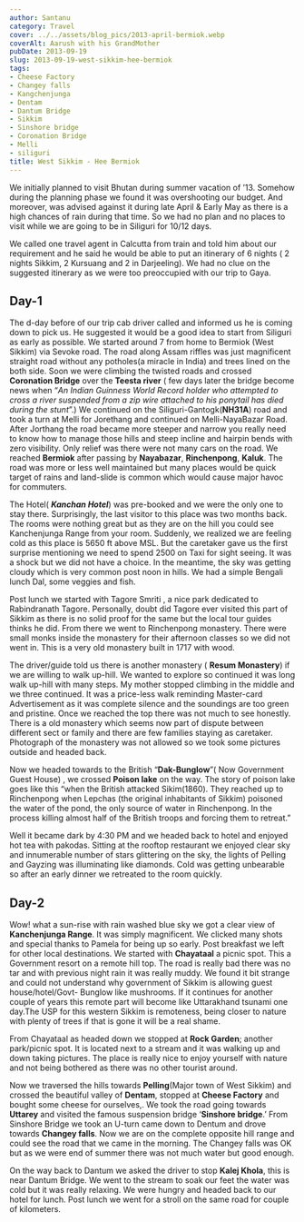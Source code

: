 ```yaml
---
author: Santanu
category: Travel
cover: ../../assets/blog_pics/2013-april-bermiok.webp
coverAlt: Aarush with his GrandMother
pubDate: 2013-09-19
slug: 2013-09-19-west-sikkim-hee-bermiok
tags:
- Cheese Factory
- Changey falls
- Kangchenjunga
- Dentam
- Dantum Bridge
- Sikkim
- Sinshore bridge
- Coronation Bridge
- Melli
- siliguri
title: West Sikkim - Hee Bermiok
---
```


We initially planned to visit Bhutan during summer vacation of ’13. Somehow during the planning phase we found it was overshooting our budget. And moreover, was advised against it during late April & Early May as there is a high chances of rain during that time. So we had no plan and no places to visit while we are going to be in Siliguri for 10/12 days.

We called one travel agent in Calcutta from train and told him about our requirement and he said he would be able to put an itinerary of 6 nights ( 2 nights Sikkim, 2 Kursuang and 2 in Darjeeling). We had no clue on the suggested itinerary as we were too preoccupied with our trip to Gaya.

## Day-1

The d-day before of our trip cab driver called and informed us he is coming down to pick us. He suggested it would be a good idea to start from Siliguri as early as possible. We started around 7 from home to Bermiok (West Sikkim) via Sevoke road. The road along Assam riffles was just magnificent straight road without any potholes(a miracle in India) and trees lined on the both side. Soon we were climbing the twisted roads and crossed **Coronation Bridge** over the **Teesta river** ( few days later the bridge become news when “*An Indian Guinness World Record holder who attempted to cross a river suspended from a zip wire attached to his ponytail has died during the stunt*”.) We continued on the Siliguri-Gantogk(**NH31A**) road and took a turn at Melli for Jorethang and continued on Melli-NayaBazar Road. After Jorthang the road became more steeper and narrow you really need to know how to manage those hills and steep incline and hairpin bends with zero visibility. Only relief was there were not many cars on the road. We reached **Bermiok** after passing by **Nayabazar**, **Rinchenpong**, **Kaluk**. The road was more or less well maintained but many places would be quick target of rains and land-slide is common which would cause major havoc for commuters.


The Hotel( ***Kanchan Hotel***) was pre-booked and we were the only one to stay there. Surprisingly, the last visitor to this place was two months back. The rooms were nothing great but as they are on the hill you could see Kanchenjunga Range from your room. Suddenly, we realized we are feeling cold as this place is 5650 ft above MSL. But the caretaker gave us the first surprise mentioning we need to spend 2500 on Taxi for sight seeing. It was a shock but we did not have a choice. In the meantime, the sky was getting cloudy which is very common post noon in hills. We had a simple Bengali lunch Dal, some veggies and fish.

Post lunch we started with Tagore Smriti , a nice park dedicated to Rabindranath Tagore. Personally, doubt did Tagore ever visited this part of Sikkim as there is no solid proof for the same but the local tour guides thinks he did. From there we went to Rinchenpong monastery. There were small monks inside the monastery for their afternoon classes so we did not went in. This is a very old monastery built in 1717 with wood. 

The driver/guide told us there is another monastery ( **Resum Monastery**) if we are willing to walk up-hill. We wanted to explore so continued it was long walk up-hill with many steps. My mother stopped climbing in the middle and we three continued. It was a price-less walk reminding Master-card Advertisement as it was complete silence and the soundings are too green and pristine. Once we reached the top there was not much to see honestly. There is a old monastery which seems now part of dispute between different sect or family and there are few families staying as caretaker. Photograph of the monastery was not allowed so we took some pictures outside and headed back.

Now we headed towards to the British “**Dak-Bunglow**”( Now Government Guest House) , we crossed **Poison lake** on the way. The story of poison lake goes like this “when the British attacked Sikim(1860). They reached up to Rinchenpong when Lepchas (the original inhabitants of Sikkim) poisoned the water of the pond, the only source of water in Rinchenpong. In the process killing almost half of the British troops and forcing them to retreat.”

Well it became dark by 4:30 PM and we headed back to hotel and enjoyed hot tea with pakodas. Sitting at the rooftop restaurant we enjoyed clear sky and innumerable number of stars glittering on the sky, the lights of Pelling and Gayzing was illuminating like diamonds. Cold was getting unbearable so after an early dinner we retreated to the room quickly.

## Day-2

Wow! what a sun-rise with rain washed blue sky we got a clear view of **Kanchenjunga Range**. It was simply magnificent. We clicked many shots and special thanks to Pamela for being up so early. Post breakfast we left for other local destinations. We started with **Chayataal** a picnic spot. This a Government resort on a remote hill top. The road is really bad there was no tar and with previous night rain it was really muddy. We found it bit strange and could not understand why government of Sikkim is allowing guest house/hotel/Govt- Bunglow like mushrooms. If it continues for another couple of years this remote part will become like Uttarakhand tsunami one day.The USP for this western Sikkim is remoteness, being closer to nature with plenty of trees if that is gone it will be a real shame.

From Chayataal as headed down we stopped at **Rock Garden**; another park/picnic spot. It is located next to a stream and it was walking up and down taking pictures. The place is really nice to enjoy yourself with nature and not being bothered as there was no other tourist around.

Now we traversed the hills towards **Pelling**(Major town of West Sikkim) and crossed the beautiful valley of **Dentam**, stopped at **Cheese Factory** and bought some cheese for ourselves,. We took the road going towards **Uttarey** and visited the famous suspension bridge ‘**Sinshore bridge**.’ From Sinshore Bridge we took an U-turn came down to Dentum and drove towards **Changey falls**. Now we are on the complete opposite hill range and could see the road that we came in the morning. The Changey falls was OK but as we were end of summer there was not much water but good enough.

On the way back to Dantum we asked the driver to stop **Kalej Khola**, this is near Dantum Bridge. We went to the stream to soak our feet the water was cold but it was really relaxing. We were hungry and headed back to our hotel for lunch. Post lunch we went for a stroll on the same road for couple of kilometers.